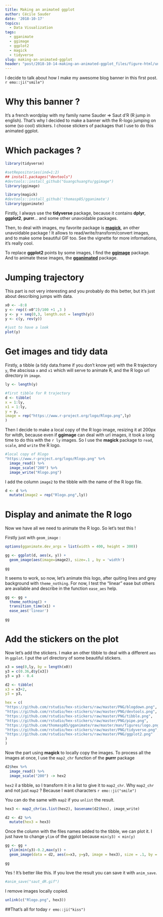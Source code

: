 ```yaml
---
title: Making an animated ggplot
author: Cécile Sauder
date: '2018-10-17'
topics:
  - Data Visualization
tags:
  - gganimate
  - ggimage
  - ggplot2
  - magick
  - tidyverse
slug: making-an-animated-ggplot
header: "post/2018-10-14-making-an-animated-ggplot_files/figure-html/unnamed-chunk-4-1.gif"
---
```


I decide to talk about how I make my awesome blog banner in this first post. `r emo::ji("smile")`


# Why this banner ? 

It's a french wordplay with my family name Sauder => Saut d'R (R jump in english). That's why I decided to make a banner with the R-logo jumping on some (so cool) stickers. I choose stickers of packages that I use to do this animated ggplot. 

# Which packages ? 

```r
library(tidyverse)

#setRepositories(ind=1:2)
## install.packages("devtools")
#devtools::install_github("GuangchuangYu/ggimage")
library(ggimage)

library(magick)
#devtools::install_github('thomasp85/gganimate')
library(gganimate)
```

Firstly, I always use the **tidyverse** package, because it contains **dplyr**, **ggplot2**, **purrr**... and some other unavoidable packages. 

Then, to deal with images, my favorite package is [**magick**](https://ropensci.org/tutorials/magick_tutorial/), an other unavoidable package ! It allows to read/write/transform/convert images, and to make some beautiful GIF too. See the vignette for more informations, it's really cool.

To replace **ggplot2** points by some images, I find the [**ggimage**](https://cran.r-project.org/web/packages/ggimage/vignettes/ggimage.html) package. And to animate these images, the [**gganimated**](https://github.com/thomasp85/gganimate) package.

# Jumping trajectory

This part is not very interesting and you probably do this better, but it's just about describing jumps with data.

```r
x0 <- -8:8
y <- rep((-x0^2)/100 +1 ,3 )
y <- y + seq(0,3, length.out = length(y))
y <- c(y, rev(y))

#just to have a look
plot(y)
```

# Get images and tidy data

Firstly, a tibble (a tidy data.frame if you don't know yet) with the R trajectory `y`, the abscissa `x` and `x1` which will serve to animate R, and the R logo url directory in `image`.


```r

ly <- length(y)

#first tibble for R trajectory
d <- tibble(
x = 1:ly,
x1 = 1:ly,
y = y,
image = rep("https://www.r-project.org/logo/Rlogo.png",ly)
)
```


Then I decide to make a local copy of the R logo image, resizing it at 200px for witdh, because even if **ggimage** can deal with url images, it took a long time to do this with the `r ly` images. So I use the **magick** package to `read`, `scale`, and `write` the R logo. 


```r
#local copy of Rlogo
"https://www.r-project.org/logo/Rlogo.png" %>%
  image_read() %>%
  image_scale("200") %>%
  image_write("Rlogo.png")
```


I add the column `image2` to the tibble with the name of the R logo file.


```r
d <- d %>%
  mutate(image2 = rep("Rlogo.png",ly))

```


# Display and animate the R logo

Now we have all we need to animate the R logo. So let's test this !

Firstly just with `geom_image` :

```r
options(gganimate.dev_args = list(width = 400, height = 300))

gg <- ggplot(d, aes(x, y)) + 
  geom_image(aes(image=image2), size=.1 , by = 'width') 

gg
```

It seems to work, so now, let's animate this logo, after quiting lines and grey background with `theme_nothing`. For now, I test the "linear" ease but others are available and describe in the function `ease_aes` help. 

```r
gg <- gg +
  theme_nothing() +
  transition_time(x1) +
  ease_aes('linear')

gg
```


# Add the stickers on the plot

Now let's add the stickers. I make an other tibble to deal with a different `aes` in `ggplot`. I put the url directory of some beautiful stickers. 


```r
x3 = seq(0,ly, by = length(x0))
y3 = c(0.36,d$y[x3])
y3 = y3 - 0.4

d2 <- tibble(
x3 = x3+2,
y3 = y3,

hex = c(
"https://github.com/rstudio/hex-stickers/raw/master/PNG/blogdown.png",
"https://github.com/rstudio/hex-stickers/raw/master/PNG/devtools.png",
"https://github.com/rstudio/hex-stickers/raw/master/PNG/tibble.png",
"https://github.com/rstudio/hex-stickers/raw/master/PNG/pipe.png",
"https://github.com/thomasp85/gganimate/raw/master/man/figures/logo.png",
"https://github.com/rstudio/hex-stickers/raw/master/PNG/tidyverse.png",
"https://github.com/rstudio/hex-stickers/raw/master/PNG/ggplot2.png"
)
)
```

Now the part using **magick** to locally copy the images. To process all the images at once, I use the `map2_chr` function of the **purrr** package

```r
d2$hex %>%
  image_read() %>%
  image_scale("200") -> hex2

```

`hex2` il a tibble, so I transform it in a list to give it to `map2_chr`.
Why `map2_chr` and not just `map2` ? Because I want characters `r emo::ji("smile")`

You can do the same with `map2` if you `unlist` the result. 

```r
hex3 <- map2_chr(as.list(hex2), basename(d2$hex), image_write)

d2 <- d2 %>%
  mutate(hex3 = hex3)
```

Once the column with the files names added to the tibble, we can plot it. 
I just have to change `ylim` of the ggplot because `min(y3) < min(y)`

```r

gg <- gg + 
  ylim(min(y3)-0.2,max(y)) +
  geom_image(data = d2, aes(x=x3, y=y3, image = hex3), size = .1, by = 'height')

gg

```

Yes ! It's better like this. If you love the result you can save it with `anim_save`.

```r

#anim_save("saut_dR.gif")

```

I remove images locally copied.

```r

unlink(c("Rlogo.png", hex3))

```


##That's all for today `r emo::ji("kiss")`